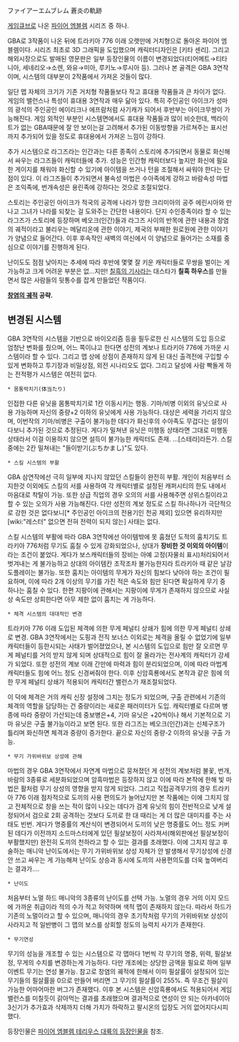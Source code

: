 ファイアーエムブレム 蒼炎の軌跡

[[게임큐브]]로 나온 [[파이어 엠블렘]] 시리즈 중 하나.

GBA로 3작품이 나온 뒤에 트라키아 776 이래 오랫만에 거치형으로 돌아온 파이어 엠블렘이다. 시리즈 최초로 3D 그래픽을 도입했으며 캐릭터디자인은 [키타 센리]. 그리고 해외시장으로도 발매된 영문판은 일부 등장인물의 이름이 변경되었다(티어메트→티타니아, 세네리오→소렌, 와유→미아, 루키노→루시아 등). 그러나 본 골격은 GBA 3연작이며, 시스템의 대부분이 2작품에서 가져온 것들이 많다. 

일단 맵 자체의 크기가 기존 거치형 작품들보다 작고 휴대용 작품들과 큰 차이가 없다. 게임의 밸런스나 특성이 휴대용 3연작과 매우 닮아 있다. 특히 주인공인 아이크가 성마의 광석의 주인공인 에이리크나 에프람처럼 사기캐가 되어서 후반부는 아이크무쌍이 가능해진다. 게임 외적인 부분인 시스템면에서도 휴대용 작품들과 많이 비슷한데, 백라이트가 없는 GBA때문에 잘 안 보이는걸 고려해서 추가된 이동방향을 가르쳐주는 표시선까지 추가되어 있을 정도로 휴대용에서 가져온 느낌이 강하다.

추가 시스템으로 라그즈라는 인간과는 다른 종족이 스토리에 추가되면서 동물로 화신해서 싸우는 라그즈들이 캐릭터들에 추가. 성능은 인간형 캐릭터보다 높지만 화신에 필요한 게이지를 채워야 화신할 수 있기에 아이템을 쓰거나 턴을 조절해서 싸워야 한다는 단점이 있다. 이 라그즈들이 추가되면서 불속성 마법은 수아족에게 강하고 바람속성 마법은 조익족에, 번개속성은 용린족에 강하다는 것으로 조절되었다.

스토리는 주인공인 아이크가 적국의 공격에 나라가 망한 크리미아의 공주 에린시아와 만나고 그녀가 나라를 되찾는 걸 도와주는 간단한 내용이다. 단지 수인종족이라 할 수 있는 라그즈가 스토리에 등장하며 베오크(인간)들과 라그즈 사이의 반목에 관한 내용과 창염의 궤적이라고 불리우는 메달리온에 관한 이야기, 제국의 부패한 원로원에 관한 이야기가 양념으로 들어간다. 이후 후속작인 새벽의 여신에서 이 양념으로 들어가는 소재를 중심으로 이야기를 진행하게 된다.

난이도도 점점 낮아지는 추세에 따라 후반에 몇몇 잘 키운 캐릭터들로 무쌍을 벌이는 게 가능하고 크게 어려운 부분은 없...지만! [[칠흑의 기사]]라는 대스타가 '''칠흑 하우스'''를 만들면서 많은 사람들의 뒷통수를 잡게 만들었던 작품이다.

'''[http://bbs1.ruliweb.daum.net/gaia/do/ruliweb/default/1429/list?bbsId=G001&sortKey=depth&itemId=&itemGroupId=&platformId=&objCate1=34&searchKey=daumname&searchValue=Stone%E2%84%A2 창염의 궤적] 공략.'''

== 변경된 시스템 ==
GBA 3연작의 시스템을 기반으로 바이오리즘 등을 필두로한 신 시스템의 도입 등으로 엄청난 변화를 줬으며, 어느 쪽이냐고 한다면 성전의 계보나 트라키아 776에 가까운 시스템이라 할 수 있다. 그리고 맵 상에 상점이 존재하지 않게 된 대신 출격전에 구입할 수 있게 변화하고 투기장과 비밀상점, 외전 시나리오도 없다. 그리고 달성에 사람 빡돌게 하는 전적평가 시스템은 여전히 없다.

 * 몸통박치기(体当たり)
인접한 다른 유닛을 몸통박치기로 1칸 이동시키는 행동. 기마/비병 이외의 유닛으로 사용 가능하며 자신의 중량+2 이하의 유닛에게 사용 가능하다. 대상은 세력을 가리지 않으며, 이번작의 기마/비병은 구출이 불가능한 데다가 화신후의 수아족도 무겁다는 설정이다보니 추가된 것으로 추정된다. 게다가 밀쳐낸 유닛은 미행동 상태라면 그대로 미행동 상태라서 이걸 이용하지 않으면 설득이 불가능한 캐릭터도 존재. ...[스테라]라든가.
스킬 중에는 2칸 밀쳐내는 "들이받기(ぶちかまし)"도 있다.

 * 스킬 시스템의 부활
GBA 삼연작에선 극히 일부에 지나지 않았던 스킬들이 완전히 부활. 개인이 처음부터 소지한것 이외에도 스킬의 서를 사용하여 각 캐릭터별로 설정된 캐퍼시티의 한도 내에서 마음대로 착탈이 가능. 또한 상급 직업의 경우 오의의 서를 사용해주면 상위스킬이라고 할 수 있는 오의가 사용 가능해진다. 다만 성전의 계보 정도로 스킬 하나하나가 극단적으로 강한 것은 없다보니[* 주인공인 아이크의 전용기인 천공 제외] 있으면 유리하지만 [wiki:"레스터" 없으면 전혀 전력이 되지 않는] 사태는 없다.

스킬 시스템의 부활에 따라 GBA 3연작에선 아이템밖에 못 훔쳤던 도적의 훔치기도 트라키아 776처럼 무기도 훔칠 수 있게 강화되었으나, 상대가 '''장비한 것 이외의 아이템'''이라는 조건이 붙었다. 게다가 보스캐릭터들의 장비는 아예 고정(자물쇠 표시)처리되어서 벗겨내는 게 불가능하고 상대의 아이템칸 조작조차 불가능한지라 트라키아 때 같은 날강도플레이는 불가능. 또한 훔치는 아이템의 무게가 자신의 힘보다 낮아야 하는 조건이 필요하며, 이에 따라 2개 이상의 무기를 가진 적은 속도와 힘만 된다면 확실하게 무기 중 하나는 훔칠 수 있다. 한편 지팡이에 관해서는 지팡이에 무게가 존재하지 않으므로 사실상 속도만 상회한다면 아무 제한 없이 훔치는 게 가능하다.

 * 체격 시스템의 대대적인 변경
트라키아 776 이래 도입된 체격에 의한 무게 페널티 상쇄가 힘에 의한 무게 페널티 상쇄로 변경. GBA 3연작에서는 도핑과 전직 보너스 이외로는 체격을 올릴 수 없었기에 일부 캐릭터들이 등한시되는 사태가 벌어졌었으나, 본 시스템의 도입으로 힘만 잘 오르면 무게 페널티를 거의 받지 않게 되며 상대적으로 힘이 잘 올라가는 전사계의 캐릭터가 강세가 되었다. 또한 성전의 계보 이래 간만에 마력과 힘이 분리되었으며, 이에 따라 마법계 캐릭터들도 힘에 어느 정도 신경써줘야 한다. 이후 신암흑룡에서도 본작과 같은 힘에 의한 무게 페널티 상쇄가 적용되어 캐릭터간 밸런스가 재조절되었다.

이 덕에 체격은 거의 캐릭 신장 설정에 그치는 정도가 되었으며, 구출 관련에서 기존의 체격의 역할을 담당하는 건 중량이라는 새로운 패러미터가 도입. 캐릭터별로 다르며 병종에 따라 중량이 가산되는데 중보병은+4, 기마 유닛은 +20씩이나 해서 기본적으로 기마 유닛은 구출 불가능이라고 보면 된다. 또한 라그즈는 베오크(인간)과는 신체구조가 틀리며 화신하면 체격과 중량이 증가한다. 끝으로 자신의 중량-2 이하의 유닛을 구출 가능.

 * 무기 가위바위보 상성에 관해
마법의 경우 GBA 3연작에서 자연계 마법으로 뭉쳐졌던 게 성전의 계보처럼 불꽃, 번개, 바람의 3종류로 세분화되었으며 암흑마법은 등장하지 않고 이에 따라 본작에 한해 빛 마법은 활처럼 무기 상성의 영향을 받지 않게 되었다.
그리고 직접공격무기의 경우 트라키아 776 이래 점차적으로 도끼의 사용 편의도가 늘어났지만 본 작품에는 이에 그치지 않고 전체적으로 창을 쓰는 적이 많이 나오는 데다가 검계 유닛의 힘이 전반적으로 낮게 설정되어서 검으로 2회 공격하는 것보다 도끼로 한 대 때리는 게 더 많은 대미지를 주는 사태도 빈번. 게다가 명중률의 계산식이 변경되어서 도끼의 낮은 명중률도 어느 정도 커버된 데다가 이전까지 소드마스터에게 있던 필살보정이 사라져서(해외판에선 필살보정이 부활했지만) 완전히 도끼의 천하라고 할 수 있는 결과를 초래했다.
이에 그치지 않고 후술하는 매니악 난이도에서는 무기 가위바위보 상성 자체가 안 발생해서 무기상성에 신경 안 쓰고 싸우는 게 가능해져 난이도 상승과 동시에 도끼의 사용편의도를 더욱 높여버리는 결과가….

 * 난이도
처음부터 노멀 하드 매니악의 3종류의 난이도를 선택 가능. 노멀의 경우 거의 이지 모드에 가까운 취급이라 적의 수가 적고 허약하며 색적 맵이 존재하지 않는다. 따라서 하드가 기존의 노멀이라고 할 수 있으며, 매니악의 경우 초기작처럼 무기의 가위바위보 상성이 사라지고 적 일반병이 그 맵의 보스를 상회할 정도의 능력치 사기가 존재한다.

 * 무기연성
무기의 성능을 개조할 수 있는 시스템으로 각 맵마다 1번씩 각 무기의 명중, 위력, 필살보정, 무게의 수치를 변경하는게 가능하다. 다만 개조에는 상당한 금액을 필요로 하며 일부 이벤트 무기는 연성 불가능. 참고로 창염의 궤적에 한해서 이미 필살률이 설정되어 있는 무기들의 필살률을 0으로 만들어 버리면 그 무기의 필살률이 255%. 즉 무조건 필살이 가능한 어마어마한 버그가 존재했다.
이후 본 시스템은 신암흑룡에서도 적용되어서 게임 밸런스를 미칠듯이 갉아먹는 결과를 초래했으며 결과적으로 연성이 안 되는 아카네이아 3신기가 추가효과 삭제까지 더해 가치가 하락하고 팔시온의 입장도 거의 없어지다시피했다.

등장인물은 [[파이어 엠블렘 테리우스 대륙의 등장인물]]을 참조.
